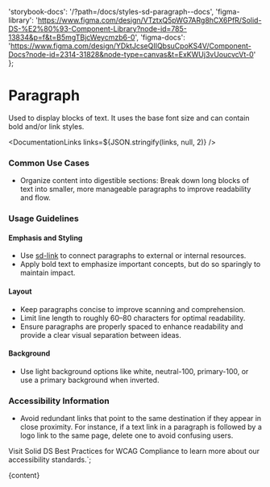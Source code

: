 

  'storybook-docs': '/?path=/docs/styles-sd-paragraph--docs',
  'figma-library':
    'https://www.figma.com/design/VTztxQ5pWG7ARg8hCX6PfR/Solid-DS-%E2%80%93-Component-Library?node-id=785-13834&p=f&t=B5mgTBjcWeycmzb6-0',
  'figma-docs':
    'https://www.figma.com/design/YDktJcseQIIQbsuCpoKS4V/Component-Docs?node-id=2314-31828&node-type=canvas&t=ExKWUj3vUoucvcVt-0'
};

# Paragraph

Used to display blocks of text. It uses the base font size and can contain bold and/or link styles.

<DefaultStory />

<DocumentationLinks links=${JSON.stringify(links, null, 2)} />

### Common Use Cases

- Organize content into digestible sections: Break down long blocks of text into smaller, more manageable paragraphs to improve readability and flow.

### Usage Guidelines

#### Emphasis and Styling

- Use [sd-link](/?path=/docs/components-sd-link--docs) to connect paragraphs to external or internal resources.
- Apply bold text to emphasize important concepts, but do so sparingly to maintain impact.

#### Layout

- Keep paragraphs concise to improve scanning and comprehension.
- Limit line length to roughly 60–80 characters for optimal readability.
- Ensure paragraphs are properly spaced to enhance readability and provide a clear visual separation between ideas.

#### Background

- Use light background options like white, neutral-100, primary-100, or use a primary background when inverted.

### Accessibility Information

- Avoid redundant links that point to the same destination if they appear in close proximity. For instance, if a text link in a paragraph is followed by a logo link to the same page, delete one to avoid confusing users.

Visit <sd-link href="https://www.figma.com/design/YDktJcseQIIQbsuCpoKS4V/Component-Docs?node-id=10708-5011&t=Z1FxSGWkmXG5r5sw-4" target="_blank">Solid DS Best Practices for WCAG Compliance</sd-link> to learn more about our accessibility standards.`;

<Meta title="Styles/sd-paragraph/Overview" />

<OverviewFormatter story={SdParagraphStories.Default}>{content}</OverviewFormatter>
